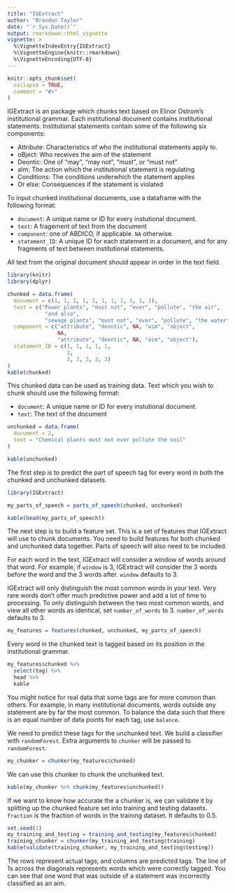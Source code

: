```yaml
---
title: "IGExtract"
author: "Brandon Taylor"
date: "`r Sys.Date()`"
output: rmarkdown::html_vignette
vignette: >
  %\VignetteIndexEntry{IGExtract}
  %\VignetteEngine{knitr::rmarkdown}
  %\VignetteEncoding{UTF-8}
---
```


```r
knitr::opts_chunk$set(
  collapse = TRUE,
  comment = "#>"
)
```

IGExtract is an package which chunks text based on Elinor Ostrom's institutional
grammar. Each institutional document contains institutional statements. 
Institutional statements contain some of the following six components:

* Attribute: Characteristics of who the institutional statements apply to.
* oBject: Who receives the aim of the statement
* Deontic: One of "may", "may not", "must", or "must not"
* aIm: The action which the institutional statement is regulating
* Conditions: The conditions underwhich the statement applies
* Or else: Consequences if the statement is violated

To input chunked institutional documents, use a dataframe with the following
format:

* `document`: A unique name or ID for every instutional document.
* `text`: A fragement of text from the document
* `component`: one of ABDICO, if applicable. `NA` otherwise.
* `statement_ID`: A unique ID for each statement in a document, and for any
fragments of text between institutional statements.

All text from the original document should appear in order in the text field.

```r
library(knitr)
library(dplyr)

chunked = data.frame(
  document = c(1, 1, 1, 1, 1, 1, 1, 1, 1, 1, 1),
  text = c("Power plants", "must not", "ever", "pollute", "the air",
            "and also",
            "sewage plants", "must not", "ever", "pollute", "the water"),
  component = c("attribute", "deontic", NA, "aim", "object",
                NA,
                "attribute", "deontic", NA, "aim", "object"),
  statement_ID = c(1, 1, 1, 1, 1,
                   2,
                   3, 3, 3, 3, 3)
)
kable(chunked)
```

This chunked data can be used as training data. Text which you wish to chunk
should use the following format:

* `document`:  A unique name or ID for every instutional document.
* `text`: The text of the document

```r
unchunked = data.frame(
  document = 2,
  text = "Chemical plants must not ever pollute the soil"
)

kable(unchunked)
```

The first step is to predict the part of speech tag for every word in both 
the chunked and unchunked datasets.

```r
library(IGExtract)

my_parts_of_speech = parts_of_speech(chunked, unchunked)

kable(head(my_parts_of_speech))
```

The next step is to build a feature set. This is a set of features that
IGExtract will use to chunk documents. You need to build features for both
chunked and unchunked data together. Parts of speech will also need to be
included.

For each word in the text, IGExtract will consider a window of words around that 
word. For example, if `window` is 3, IGExtract will consider the 3 words before 
the word and the 3 words after. `window` defaults to 3.

IGExtract will only distinguish the most common words in your text. Very rare
words don't offer much predictive power and add a lot of time to processing.
To only distinguish between the two most common words, and view all other words
as identical, set `number_of_words` to 3. `number_of_words` defaults to 3.

```r
my_features = features(chunked, unchunked, my_parts_of_speech)
```

Every word in the chunked text is tagged based on its position in the 
institutional grammar.
```r
my_features$chunked %>% 
  select(tag) %>%
  head %>% 
  kable
```

You might notice for real data that some tags are for more common than others.
For example, in many institutional documents, words outside any statement are
by far the most common. To balance the data such that there is an equal number
of data points for each tag, use `balance`.

We need to predict these tags for the unchunked text. We build a classifier with
`randomForest`. Extra arguments to `chunker` will be passed to `randomForest`.
```r
my_chunker = chunker(my_features$chunked)
```

We can use this chunker to chunk the unchunked text.

```r
kable(my_chunker %>% chunk(my_features$unchunked))
```

If we want to know how accurate the a chunker is, we can validate it by
splitting up the chunked feature set into training and testing datasets. 
`fraction` is the fraction of words in the training dataset. It defaults to 0.5.

```r
set.seed(1)
my_training_and_testing = training_and_testing(my_features$chunked)
training_chunker = chunker(my_training_and_testing$training)
kable(validate(training_chunker, my_training_and_testing$testing))
```

The rows represent actual tags, and columns are predicted tags. The line of 1s
across the diagonals represents words which were correctly tagged. You can see
that one word that was outside of a statement was incorrectly classified as an
aim.

